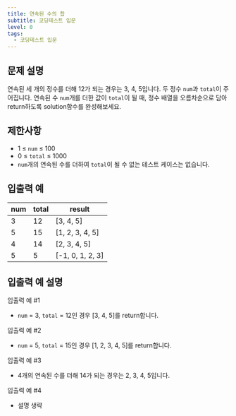 ```yaml
---
title: 연속된 수의 합
subtitle: 코딩테스트 입문
level: 0
tags:
  - 코딩테스트 입문
---
```


## 문제 설명

연속된 세 개의 정수를 더해 12가 되는 경우는 3, 4, 5입니다. 두 정수 `num`과 `total`이 주어집니다. 연속된 수 `num`개를 더한 값이 `total`이 될 때, 정수 배열을 오름차순으로 담아 return하도록 solution함수를 완성해보세요.

## 제한사항

- 1 ≤ `num` ≤ 100
- 0 ≤ `total` ≤ 1000
- `num`개의 연속된 수를 더하여 `total`이 될 수 없는 테스트 케이스는 없습니다.

## 입출력 예

| num | total | result             |
| --- | ----- | ------------------ |
| 3   | 12    | \[3, 4, 5\]        |
| 5   | 15    | \[1, 2, 3, 4, 5\]  |
| 4   | 14    | \[2, 3, 4, 5\]     |
| 5   | 5     | \[-1, 0, 1, 2, 3\] |

## 입출력 예 설명

입출력 예 #1

- `num` = 3, `total` = 12인 경우 \[3, 4, 5\]를 return합니다.

입출력 예 #2

- `num` = 5, `total` = 15인 경우 \[1, 2, 3, 4, 5\]를 return합니다.

입출력 예 #3

- 4개의 연속된 수를 더해 14가 되는 경우는 2, 3, 4, 5입니다.

입출력 예 #4

- 설명 생략
